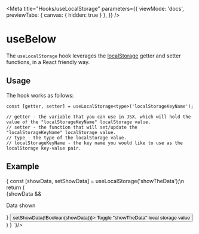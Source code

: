 <!-- useLocalStorage.stories.mdx -->


<Meta
  title="Hooks/useLocalStorage"
  parameters={{
    viewMode: 'docs',
    previewTabs: {
      canvas: { hidden: true }
     },
  }}
/>

# useBelow

The `useLocalStorage` hook leverages the [localStorage](https://developer.mozilla.org/en-US/docs/Web/API/Window/localStorage) getter and setter functions, in a React friendly way.

## Usage

The hook works as follows:
```
const [getter, setter] = useLocalStorage<type>('localStorageKeyName');

// getter - the variable that you can use in JSX, which will hold the value of the "localStorageKeyName" localStorage value.
// setter - the function that will set/update the "localStorageKeyName" localStorage value.
// type - the type of the localStorage value.
// localStorageKeyName - the key name you would like to use as the localStorage key-value pair.
```

## Example

<Story name="useLocalStorage">
  <Syntax code={`
    const App: FC = () => {
      const [showData, setShowData] = useLocalStorage<boolean | undefined>('showTheData');\n
      return (
        <div>
          {showData && <p>Data shown</p>}
          <button onClick={() => setShowData(!Boolean(showData))}>
            Toggle "showTheData" local storage value
          </button>
        </div>
      )
    }
  `}/>
</Story>


